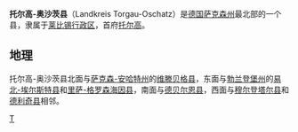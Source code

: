 {{德国县级行政单位
| 县徽图 = Image:Wappen Landkreis Torgau-Oschatz.png
| 在德国内的位置图 = Image:Lage des Landkreises Torgau-Oschatz in Deutschland.png
| 所属联邦州 = 萨克森州
| 所属行政区 = 莱比锡行政区
| 首府 = 托尔高
| 面积 = 1167.53
| 人口 = 94,900
| 统计时间 = 2006年12月31日
| 人口密度 = 81
| 汽车牌号 = TO
| 下设城镇 = 7个市、14个镇
| 政府地址 = Schlossstraße 27<br />04860 Torgau
| 政府网站 = www.torgau-oschatz.de
| 在州内的位置图 = Image:Saxony to.png
|}}

'''托尔高-奥沙茨县'''（Landkreis Torgau-Oschatz）是[[德国|德国]][[萨克森州|萨克森州]]最北部的一个县，隶属于[[莱比锡行政区|莱比锡行政区]]，首府[[托尔高|托尔高]]。

== 地理 ==

托尔高-奥沙茨县北面与[[萨克森-安哈特州|萨克森-安哈特州]]的[[维滕贝格县|维滕贝格县]]，东面与[[勃兰登堡州|勃兰登堡州]]的[[易北-埃尔斯特县|易北-埃尔斯特县]]和[[里萨-格罗森海因县|里萨-格罗森海因县]]，南面与[[德贝尔恩县|德贝尔恩县]]，西面与[[穆尔登塔尔县|穆尔登塔尔县]]和[[德利奇县|德利奇县]]相邻。

{{萨克森州行政区划}}

{{Authority control}}
[[Category:萨克森州|T]]